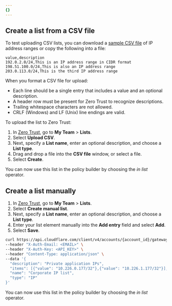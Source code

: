```yaml
---
{}
---
```



## Create a list from a CSV file

To test uploading CSV lists, you can download a [sample CSV file](/cloudflare-one/static/list-test.csv) of IP address ranges or copy the following into a file:

```csv title="list-test.csv"
value,description
192.0.2.0/24,This is an IP address range in CIDR format
198.51.100.0/24,This is also an IP address range
203.0.113.0/24,This is the third IP address range

```

When you format a CSV file for upload:

- Each line should be a single entry that includes a value and an optional description.
- A header row must be present for Zero Trust to recognize descriptions.
- Trailing whitespace characters are not allowed.
- CRLF (Windows) and LF (Unix) line endings are valid.

To upload the list to Zero Trust:

1. In [Zero Trust](https://one.dash.cloudflare.com), go to **My Team** > **Lists**.
2. Select **Upload CSV**.
3. Next, specify a **List name**, enter an optional description, and choose a **List type**.
4. Drag and drop a file into the **CSV file** window, or select a file.
5. Select **Create**.

You can now use this list in the policy builder by choosing the _in list_ operator.

## Create a list manually

<Tabs syncKey="dashPlusAPI"> <TabItem label="Dashboard">

1. In [Zero Trust](https://one.dash.cloudflare.com), go to **My Team** > **Lists**.
2. Select **Create manual list**.
3. Next, specify a **List name**, enter an optional description, and choose a **List type**.
4. Enter your list element manually into the **Add entry** field and select **Add**.
5. Select **Save**.

</TabItem>

<TabItem label="API">

```bash
curl https://api.cloudflare.com/client/v4/accounts/{account_id}/gateway/lists \
--header "X-Auth-Email: <EMAIL>" \
--header "X-Auth-Key: <API_KEY>" \
--header "Content-Type: application/json" \
--data '{
  "description": "Private application IPs",
  "items": [{"value": "10.226.0.177/32"},{"value": "10.226.1.177/32"}],
  "name": "Corporate IP list",
  "type": "IP"
}'
```

</TabItem> </Tabs>

You can now use this list in the policy builder by choosing the _in list_ operator.
